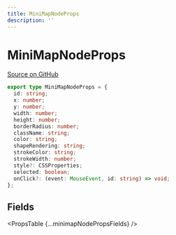 ```yaml
---
title: MiniMapNodeProps
description: ''
---
```



# MiniMapNodeProps

[Source on GitHub](https://github.com/wbkd/react-flow/blob/78169c992bf95a5dbc9bccbdc2a07725a307e2c3/packages/react/src/additional-components/MiniMap/types.ts/#L37)

```ts
export type MiniMapNodeProps = {
  id: string;
  x: number;
  y: number;
  width: number;
  height: number;
  borderRadius: number;
  className: string;
  color: string;
  shapeRendering: string;
  strokeColor: string;
  strokeWidth: number;
  style?: CSSProperties;
  selected: boolean;
  onClick?: (event: MouseEvent, id: string) => void;
};
```

## Fields

<PropsTable {...minimapNodePropsFields} />
